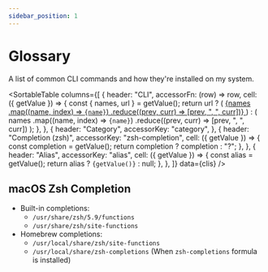 ```yaml
---
sidebar_position: 1
---
```



# Glossary

A list of common CLI commands and how they're installed on my system.

<SortableTable
  columns={[
    {
      header: "CLI",
      accessorFn: (row) => row,
      cell: ({ getValue }) => {
        const { names, url } = getValue();
        return url ? (
          <a href={url} target="blank" rel="noreferrer noopener">
            {names
              .map((name, index) => <code key={index}>{name}</code>)
              .reduce((prev, curr) => [prev, ", ", curr])}
          </a>
        ) : (
          names
            .map((name, index) => <code key={index}>{name}</code>)
            .reduce((prev, curr) => [prev, ", ", curr])
        );
      },
    },
    {
      header: "Category",
      accessorKey: "category",
    },
    {
      header: "Completion (zsh)",
      accessorKey: "zsh-completion",
      cell: ({ getValue }) => {
        const completion = getValue();
        return completion ? completion : "?";
      },
    },
    {
      header: "Alias",
      accessorKey: "alias",
      cell: ({ getValue }) => {
        const alias = getValue();
        return alias ? <code>{getValue()}</code> : null;
      },
    },
  ]}
  data={clis}
/>

## macOS Zsh Completion

- Built-in completions:
  - `/usr/share/zsh/5.9/functions`
  - `/usr/share/zsh/site-functions`
- Homebrew completions:
  - `/usr/local/share/zsh/site-functions`
  - `/usr/local/share/zsh-completions` (When `zsh-completions` formula is installed)
